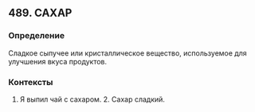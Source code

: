 ## 489. САХАР
### Определение
Сладкое сыпучее или кристаллическое вещество, используемое для улучшения вкуса продуктов.

### Контексты
1. Я выпил чай с сахаром. 2. Сахар сладкий.

